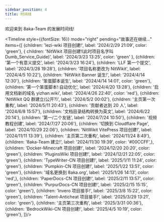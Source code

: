 ```yaml
---
sidebar_position: 4
title: 时间线
---
```



欢迎来到 8aka-Team 的发展时间线!

<Timeline style={{fontSize: 16}}
          mode="right"
          pending="故事还在继续..."
          items={[
              {children: 'lezi-wiki 项目创建!', label: '2024/2/29 21:09', color: 'green'},
              {
                  children: 'NitWikit 项目创建!(此时项目名字叫 Dumb_Service_Guide)',
                  label: '2024/3/23 13:25',
                  color: 'green'
              },
              {children: '第一个有意义提交', label: '2024/3/23 16:24'},
              {children: 'LLF 第一个提交', label: '2024/3/28 19:28'},
              {children: '项目名称更改为 NitWikit', label: '2024/4/5 10:22'},
              {children: 'NitWikit Banner 诞生!', label: '2024/4/14 12:30'},
              {children: '笨蛋脚本诞生', label: '2024/4/14 14:01', color: 'green'},
              {children: '第一个笨蛋脚本!:自动优化', label: '2024/4/20 13:28'},
              {children: '启用文档新的域名 yizhan.wiki', label: '2024/4/26 22:40', color: 'red'},
              {children: 'NitWikit QQ 群建立(公开?)', label: '2024/5/2 00:02'},
              {children: '主页第一次重构', label: '2024/5/11 20:43'},
              {children: '贡献者达到 20 人', label: '2024/6/8 15:57'},
              {children: '文档目录结构转换为英文', label: '2024/6/22 20:14'},
              {children: '第一/二个友链', label: '2024/7/24 10:50'},
              {children: '视频教程创建', label: '2024/7/27 20:06'},
              {children: '切换到 Cloudflare Page', label: '2024/10/29 22:06'},
              {children: 'NitWikit VitePress 项目创建!', label: '2024/11/11 13:39'},
              {children: '主页第二次重构', label: '2024/11/24 8:49'},
              {children: '8aka-Team 建立!', label: '2024/11/30 19:39', color: '#00CCFF',},
              {children: 'Docker-Minecraft 项目创建!', label: '2024/12/20 20:20', color: 'green'},
              {children: 'PluginsWiki 项目创建!', label: '2024/12/21 22:05', color: 'green'},
              {children: 'TypeWriter-CN 项目创建!', label: '2025/1/11 11:24', color: 'green'},
              {children: 'Pumpkin-CN 项目创建!', label: '2025/1/22 13:51', color: 'green'},
              {children: '域名更换到 8aka.org', label: '2025/1/26 14:13', color: 'red',},
              {children: 'PaperDocs-CN 项目创建!', label: '2025/2/11 13:57', color: 'green'},
              {children: 'PurpurDocs-CN 项目创建!', label: '2025/2/15 15:15', color: 'green'},
              {children: 'Invero 项目接手!', label: '2025/3/8 15:22', color: 'green'},
              {children: 'Talent-Anticheat 项目接手!', label: '2025/3/29 13:21', color: 'green'},
              {children: '主页第三次重构', label: '2025/3/31 00:36'},
              {children: 'BedrockWiki-CN 项目创建!', label: '2025/4/5 10:19', color: 'green'},
          ]}/>


